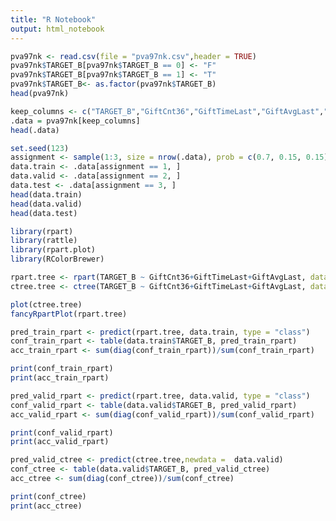 ```yaml
---
title: "R Notebook"
output: html_notebook
---
```


```r
pva97nk <- read.csv(file = "pva97nk.csv",header = TRUE)
pva97nk$TARGET_B[pva97nk$TARGET_B == 0] <- "F"
pva97nk$TARGET_B[pva97nk$TARGET_B == 1] <- "T"
pva97nk$TARGET_B<- as.factor(pva97nk$TARGET_B)
head(pva97nk)
```

```r
keep_columns <- c("TARGET_B","GiftCnt36","GiftTimeLast","GiftAvgLast","GiftCntAll","DemMedIncome")
.data = pva97nk[keep_columns]
head(.data)
```

```r
set.seed(123)
assignment <- sample(1:3, size = nrow(.data), prob = c(0.7, 0.15, 0.15), replace = TRUE)
data.train <- .data[assignment == 1, ]
data.valid <- .data[assignment == 2, ]
data.test <- .data[assignment == 3, ]
head(data.train)
head(data.valid)
head(data.test)
```
```r
library(rpart)
library(rattle)
library(rpart.plot)
library(RColorBrewer)

rpart.tree <- rpart(TARGET_B ~ GiftCnt36+GiftTimeLast+GiftAvgLast, data = data.train,method = "class",control =rpart.control(minsplit = 1,minbucket=1, cp=0))
ctree.tree <- ctree(TARGET_B ~ GiftCnt36+GiftTimeLast+GiftAvgLast, data = data.train)

plot(ctree.tree)
fancyRpartPlot(rpart.tree)
```
```r
pred_train_rpart <- predict(rpart.tree, data.train, type = "class")
conf_train_rpart <- table(data.train$TARGET_B, pred_train_rpart)
acc_train_rpart <- sum(diag(conf_train_rpart))/sum(conf_train_rpart)

print(conf_train_rpart)
print(acc_train_rpart)

pred_valid_rpart <- predict(rpart.tree, data.valid, type = "class")
conf_valid_rpart <- table(data.valid$TARGET_B, pred_valid_rpart)
acc_valid_rpart <- sum(diag(conf_valid_rpart))/sum(conf_valid_rpart)

print(conf_valid_rpart)
print(acc_valid_rpart)


```

```r
pred_valid_ctree <- predict(ctree.tree,newdata =  data.valid)
conf_ctree <- table(data.valid$TARGET_B, pred_valid_ctree)
acc_ctree <- sum(diag(conf_ctree))/sum(conf_ctree)

print(conf_ctree)
print(acc_ctree)
```


